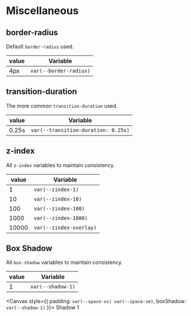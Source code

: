 
<Meta title="Getting Started/Styles/Miscellaneous" />

# Miscellaneous

## border-radius

Default `border-radius` used.

| value | Variable               |
| ----- | ---------------------- |
| 4px   | `var(--border-radius)` |

## transition-duration

The more common `transition-duration` used.

| value | Variable                            |
| ----- | ----------------------------------- |
| 0.25s | `var(--transition-duration: 0.25s)` |

## z-index

All `z-index` variables to maintain consistency.

| value | Variable                |
| ----- | ----------------------- |
| 1     | `var(--zindex-1)`       |
| 10    | `var(--zindex-10)`      |
| 100   | `var(--zindex-100)`     |
| 1000  | `var(--zindex-1000)`    |
| 10000 | `var(--zindex-overlay)` |

## Box Shadow

All `box-shadow` variables to maintain consistency.

| value | Variable          |
| ----- | ----------------- |
| 1     | `var(--shadow-1)` |

<Canvas style={{
  padding: `var(--space-xs) var(--space-sm)`,
  boxShadow: `var(--shadow-1)`
}}>
  Shadow 1
</Canvas>

